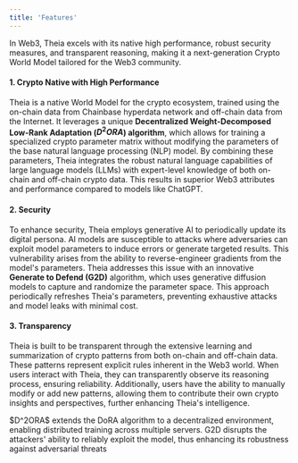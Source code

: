 ```yaml
---
title: 'Features'
---
```


In Web3, Theia excels with its native high performance, robust security measures, and transparent reasoning, making it a next-generation Crypto World Model tailored for the Web3 community.

#### 1. Crypto Native with High Performance
Theia is a native World Model for the crypto ecosystem, trained using the on-chain data from Chainbase hyperdata network and off-chain data from the Internet. It leverages a unique **Decentralized Weight-Decomposed Low-Rank Adaptation ($D^2ORA$) algorithm**, which allows for training a specialized crypto parameter matrix without modifying the parameters of the base natural language processing (NLP) model. By combining these parameters, Theia integrates the robust natural language capabilities of large language models (LLMs) with expert-level knowledge of both on-chain and off-chain crypto data. This results in superior Web3 attributes and performance compared to models like ChatGPT.

#### 2. Security
To enhance security, Theia employs generative AI to periodically update its digital persona. AI models are susceptible to attacks where adversaries can exploit model parameters to induce errors or generate targeted results. This vulnerability arises from the ability to reverse-engineer gradients from the model's parameters. Theia addresses this issue with an innovative **Generate to Defend (G2D)** algorithm, which uses generative diffusion models to capture and randomize the parameter space. This approach periodically refreshes Theia's parameters, preventing exhaustive attacks and model leaks with minimal cost.

#### 3. Transparency
Theia is built to be transparent through the extensive learning and summarization of crypto patterns from both on-chain and off-chain data. These patterns represent explicit rules inherent in the Web3 world. When users interact with Theia, they can transparently observe its reasoning process, ensuring reliability. Additionally, users have the ability to manually modify or add new patterns, allowing them to contribute their own crypto insights and perspectives, further enhancing Theia's intelligence.

<CardGroup cols={2}>
    <Card title="D2oRA" icon="binary" href="../Developers/Glossary/D2ORA">
        $D^2ORA$ extends the DoRA algorithm to a decentralized environment, enabling distributed training across multiple servers. 
    </Card>
    <Card title="G2D" icon="code" href="../Developers/Glossary/G2D">
        G2D disrupts the attackers' ability to reliably exploit the model, thus enhancing its robustness against adversarial threats
    </Card>
</CardGroup>